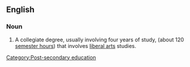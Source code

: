 ==English==
{{wikipedia}}
===Noun===
#A collegiate degree, usually involving four years of study, (about 120 [[semester hours]]) that involves [[liberal arts]] studies.

[[Category:Post-secondary education]]